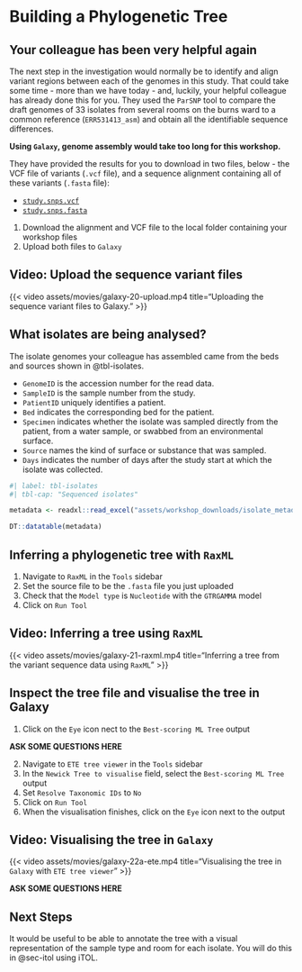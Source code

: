 # Building a Phylogenetic Tree { #sec-tree }

::: { .callout-important }
## Your colleague has been very helpful again

The next step in the investigation would normally be to identify and align variant regions between each of the genomes in this study. That could take some time - more than we have today - and, luckily, your helpful colleague has already done this for you. They used the `ParSNP` tool to compare the draft genomes of 33 isolates from several rooms on the burns ward to a common reference (`ERR531413_asm`) and obtain all the identifiable sequence differences.

**Using `Galaxy`, genome assembly would take too long for this workshop.**

They have provided the results for you to download in two files, below - the VCF file of variants (`.vcf` file), and a sequence alignment containing all of these variants (`.fasta` file):

- [`study.snps.vcf`](assets/workshop_downloads/study.snps.vcf)
- [`study.snps.fasta`](assets/workshop_downloads/study.snps.fasta)

1. Download the alignment and VCF file to the local folder containing your workshop files
2. Upload both files to `Galaxy`

::: { .callout-note }
## Video: Upload the sequence variant files

{{< video assets/movies/galaxy-20-upload.mp4 title="Uploading the sequence variant files to Galaxy." >}}
:::

:::

## What isolates are being analysed?

The isolate genomes your colleague has assembled came from the beds and sources shown in @tbl-isolates.

::: { .callout-note }
- `GenomeID` is the accession number for the read data.
- `SampleID` is the sample number from the study. 
- `PatientID` uniquely identifies a patient.
- `Bed` indicates the corresponding bed for the patient.
- `Specimen` indicates whether the isolate was sampled directly from the patient, from a water sample, or swabbed from an environmental surface.
- `Source` names the kind of surface or substance that was sampled.
- `Days` indicates the number of days after the study start at which the isolate was collected.
:::

```r
#| label: tbl-isolates
#| tbl-cap: "Sequenced isolates"

metadata <- readxl::read_excel("assets/workshop_downloads/isolate_metadata.xlsx")

DT::datatable(metadata)
```


## Inferring a phylogenetic tree with `RaxML`

1. Navigate to `RaxML` in the `Tools` sidebar
2. Set the source file to be the `.fasta` file you just uploaded
3. Check that the `Model type` is `Nucleotide` with the `GTRGAMMA` model
4. Click on `Run Tool`

::: { .callout-note }
## Video: Inferring a tree using `RaxML`

{{< video assets/movies/galaxy-21-raxml.mp4 title="Inferring a tree from the variant sequence data using `RaxML`" >}}
:::

## Inspect the tree file and visualise the tree in Galaxy

1. Click on the `Eye` icon nect to the `Best-scoring ML Tree` output

::: { .callout-todo }
**ASK SOME QUESTIONS HERE**
:::

2. Navigate to `ETE tree viewer` in the `Tools` sidebar
3. In the `Newick Tree to visualise` field, select the `Best-scoring ML Tree` output
4. Set `Resolve Taxonomic IDs` to `No` 
5. Click on `Run Tool`
6. When the visualisation finishes, click on the `Eye` icon next to the output

::: { .callout-note }
## Video: Visualising the tree in `Galaxy`

{{< video assets/movies/galaxy-22a-ete.mp4 title="Visualising the tree in `Galaxy` with `ETE tree viewer`" >}}
:::

::: { .callout-todo }
**ASK SOME QUESTIONS HERE**
:::

## Next Steps

It would be useful to be able to annotate the tree with a visual representation of the sample type and room for each isolate. You will do this in @sec-itol using iTOL.